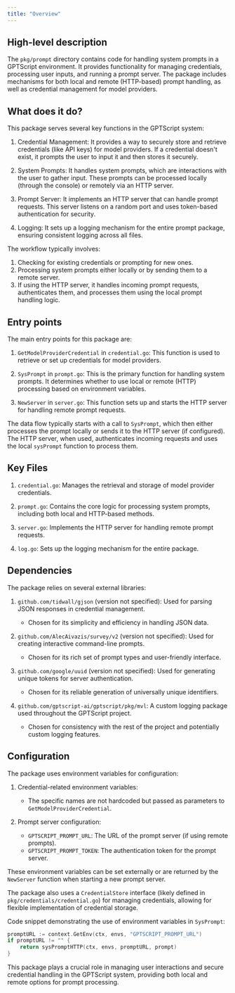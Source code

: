 ```yaml
---
title: "Overview"
---
```


## High-level description
The `pkg/prompt` directory contains code for handling system prompts in a GPTScript environment. It provides functionality for managing credentials, processing user inputs, and running a prompt server. The package includes mechanisms for both local and remote (HTTP-based) prompt handling, as well as credential management for model providers.

## What does it do?
This package serves several key functions in the GPTScript system:

1. Credential Management: It provides a way to securely store and retrieve credentials (like API keys) for model providers. If a credential doesn't exist, it prompts the user to input it and then stores it securely.

2. System Prompts: It handles system prompts, which are interactions with the user to gather input. These prompts can be processed locally (through the console) or remotely via an HTTP server.

3. Prompt Server: It implements an HTTP server that can handle prompt requests. This server listens on a random port and uses token-based authentication for security.

4. Logging: It sets up a logging mechanism for the entire prompt package, ensuring consistent logging across all files.

The workflow typically involves:
1. Checking for existing credentials or prompting for new ones.
2. Processing system prompts either locally or by sending them to a remote server.
3. If using the HTTP server, it handles incoming prompt requests, authenticates them, and processes them using the local prompt handling logic.

## Entry points
The main entry points for this package are:

1. `GetModelProviderCredential` in `credential.go`: This function is used to retrieve or set up credentials for model providers.

2. `SysPrompt` in `prompt.go`: This is the primary function for handling system prompts. It determines whether to use local or remote (HTTP) processing based on environment variables.

3. `NewServer` in `server.go`: This function sets up and starts the HTTP server for handling remote prompt requests.

The data flow typically starts with a call to `SysPrompt`, which then either processes the prompt locally or sends it to the HTTP server (if configured). The HTTP server, when used, authenticates incoming requests and uses the local `sysPrompt` function to process them.

## Key Files

1. `credential.go`: Manages the retrieval and storage of model provider credentials.

2. `prompt.go`: Contains the core logic for processing system prompts, including both local and HTTP-based methods.

3. `server.go`: Implements the HTTP server for handling remote prompt requests.

4. `log.go`: Sets up the logging mechanism for the entire package.

## Dependencies
The package relies on several external libraries:

1. `github.com/tidwall/gjson` (version not specified): Used for parsing JSON responses in credential management.
   - Chosen for its simplicity and efficiency in handling JSON data.

2. `github.com/AlecAivazis/survey/v2` (version not specified): Used for creating interactive command-line prompts.
   - Chosen for its rich set of prompt types and user-friendly interface.

3. `github.com/google/uuid` (version not specified): Used for generating unique tokens for server authentication.
   - Chosen for its reliable generation of universally unique identifiers.

4. `github.com/gptscript-ai/gptscript/pkg/mvl`: A custom logging package used throughout the GPTScript project.
   - Chosen for consistency with the rest of the project and potentially custom logging features.

## Configuration
The package uses environment variables for configuration:

1. Credential-related environment variables:
   - The specific names are not hardcoded but passed as parameters to `GetModelProviderCredential`.

2. Prompt server configuration:
   - `GPTSCRIPT_PROMPT_URL`: The URL of the prompt server (if using remote prompts).
   - `GPTSCRIPT_PROMPT_TOKEN`: The authentication token for the prompt server.

These environment variables can be set externally or are returned by the `NewServer` function when starting a new prompt server.

The package also uses a `CredentialStore` interface (likely defined in `pkg/credentials/credential.go`) for managing credentials, allowing for flexible implementation of credential storage.

Code snippet demonstrating the use of environment variables in `SysPrompt`:

```go
promptURL := context.GetEnv(ctx, envs, "GPTSCRIPT_PROMPT_URL")
if promptURL != "" {
    return sysPromptHTTP(ctx, envs, promptURL, prompt)
}
```

This package plays a crucial role in managing user interactions and secure credential handling in the GPTScript system, providing both local and remote options for prompt processing.